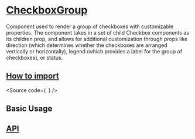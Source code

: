 

<Meta of={Stories} />

# [CheckboxGroup](#checkboxgroup)

Component used to render a group of checkboxes with customizable properties.
The component takes in a set of child Checkbox components as its children prop,
and allows for additional customization through props like direction (which determines whether the checkboxes are arranged vertically or horizontally),
legend (which provides a label for the group of checkboxes), or status.

## [How to import](#how-to-import)

<Source
  code={`
`}
/>

## Basic Usage

<Canvas of={Stories.Base} />

## [API](#api)

<ArgTypes of={Stories} />

